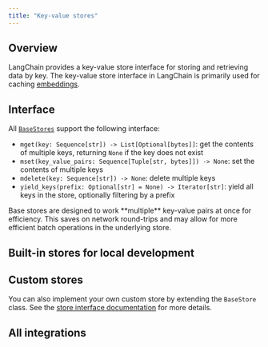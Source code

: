 ```yaml
---
title: "Key-value stores"
---
```


## Overview

LangChain provides a key-value store interface for storing and retrieving data by key. The key-value store interface in LangChain is primarily used for caching [embeddings](/oss/integrations/text_embedding).

## Interface

All [`BaseStores`](https://python.langchain.com/api_reference/core/stores/langchain_core.stores.BaseStore.html) support the following interface:

- `mget(key: Sequence[str]) -> List[Optional[bytes]]`: get the contents of multiple keys, returning `None` if the key does not exist
- `mset(key_value_pairs: Sequence[Tuple[str, bytes]]) -> None`: set the contents of multiple keys
- `mdelete(key: Sequence[str]) -> None`: delete multiple keys
- `yield_keys(prefix: Optional[str] = None) -> Iterator[str]`: yield all keys in the store, optionally filtering by a prefix

<Note>
Base stores are designed to work **multiple** key-value pairs at once for efficiency. This saves on network round-trips and may allow for more efficient batch operations in the underlying store.
</Note>

## Built-in stores for local development

<Columns cols={2}>
  <Card title="InMemoryByteStore" icon="link" href="/oss/integrations/stores/in_memory" arrow="true" cta="View guide" />
  <Card title="LocalFileStore" icon="link" href="/oss/integrations/stores/file_system" arrow="true" cta="View guide" />
</Columns>

## Custom stores

You can also implement your own custom store by extending the `BaseStore` class. See the [store interface documentation](https://python.langchain.com/api_reference/core/stores/langchain_core.stores.BaseStore.html) for more details.

## All integrations

<Columns cols={3}>
  <Card title="AstraDBByteStore" icon="link" href="/oss/integrations/stores/astradb" arrow="true" cta="View guide" />
  <Card title="CassandraByteStore" icon="link" href="/oss/integrations/stores/cassandra" arrow="true" cta="View guide" />
  <Card title="ElasticsearchEmbeddingsCache" icon="link" href="/oss/integrations/stores/elasticsearch" arrow="true" cta="View guide" />
  <Card title="RedisStore" icon="link" href="/oss/integrations/stores/redis" arrow="true" cta="View guide" />
  <Card title="UpstashRedisByteStore" icon="link" href="/oss/integrations/stores/upstash_redis" arrow="true" cta="View guide" />
</Columns>
